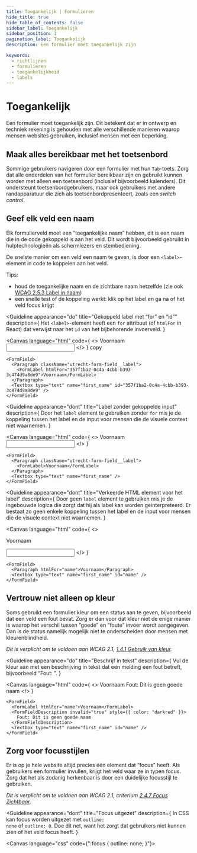 ```yaml
---
title: Toegankelijk | Formulieren
hide_title: true
hide_table_of_contents: false
sidebar_label: Toegankelijk
sidebar_position: 1
pagination_label: Toegankelijk
description: Een formulier moet toegankelijk zijn

keywords:
  - richtlijnen
  - formulieren
  - toegankelijkheid
  - labels
---
```


<!-- @license CC0-1.0 -->


# Toegankelijk

<Paragraph lead>
  Een formulier moet toegankelijk zijn. Dit betekent dat er in ontwerp en techniek rekening is gehouden met alle
  verschillende manieren waarop mensen websites gebruiken, inclusief mensen met een beperking.
</Paragraph>

## Maak alles bereikbaar met het toetsenbord

Sommige gebruikers navigeren door een formulier met hun `Tab`-toets. Zorg dat alle onderdelen van het formulier bereikbaar zijn en gebruikt kunnen worden met alleen een toetsenbord (inclusief bijvoorbeeld kalenders). Dit ondersteunt toetsenbordgebruikers, maar ook gebruikers met andere randapparatuur die zich als toetsenbordpresenteert, zoals een _switch control_.

## Geef elk veld een naam

Elk formulierveld moet een “toegankelijke naam” hebben, dit is een naam die in de code gekoppeld is aan het veld. Dit wordt bijvoorbeeld gebruikt in hulptechnologieën als schermlezers en stembediening.

De snelste manier om een veld een naam te geven, is door een `<label>`-element in code te koppelen aan het veld.

Tips:

- houd de toegankelijke naam en de zichtbare naam hetzelfde (zie ook [WCAG 2.5.3 Label in naam](https://www.w3.org/Translations/WCAG21-nl/#label-in-naam))
- een snelle test of de koppeling werkt: klik op het label en ga na of het veld focus krijgt

<Guideline
  appearance="do"
  title="Gekoppeld label met “for” en “id”"
  description={
    <Paragraph>
      Het <code>&lt;label&gt;</code>-element heeft een <code>for</code> attribuut (of <code>htmlFor</code> in React) dat
      verwijst naar het <code>id</code> van het bijbehorende invoerveld.
    </Paragraph>
  }
>
  <Canvas
    language="html"
    code={
      <>
        <label htmlFor="voornaam">Voornaam</label>
        <input type="text" name="first_name" id="voornaam" />
      </>
    }
    copy
  >
    <FormField>
      <Paragraph className="utrecht-form-field__label">
        <FormLabel htmlFor="357f1ba2-0c4a-4cbb-b393-3c474d9a8de9">Voornaam</FormLabel>
      </Paragraph>
      <Textbox type="text" name="first_name" id="357f1ba2-0c4a-4cbb-b393-3c474d9a8de9" />
    </FormField>
  </Canvas>
</Guideline>

<Guideline
  appearance="dont"
  title="Label zonder gekoppelde input"
  description={
    <Paragraph>
      Door het <Code>label</Code> element te gebruiken zonder <Code>for</Code> mis je de koppeling tussen het label en
      de input voor mensen die de visuele context niet waarnemen.
    </Paragraph>
  }
>
  <Canvas
    language="html"
    code={
      <>
        <label>Voornaam</label>
        <input type="text" name="first_name" />
      </>
    }
  >
    <FormField>
      <Paragraph className="utrecht-form-field__label">
        <FormLabel>Voornaam</FormLabel>
      </Paragraph>
      <Textbox type="text" name="first_name" />
    </FormField>
  </Canvas>
</Guideline>

<Guideline
  appearance="dont"
  title="Verkeerde HTML element voor het label"
  description={
    <Paragraph>
      Door geen <Code>label</Code> element te gebruiken mis je de ingebouwde logica die zorgt dat hij als label kan
      worden geinterpreteerd. Er bestaat zo geen enkele koppeling tussen het label en de input voor mensen die de
      visuele context niet waarnemen.
    </Paragraph>
  }
>
  <Canvas
    language="html"
    code={
      <>
        <p htmlFor="name">Voornaam</p>
        <input type="text" name="first_name" id="name" />
      </>
    }
  >
    <FormField>
      <Paragraph htmlFor="name">Voornaam</Paragraph>
      <Textbox type="text" name="first_name" id="name" />
    </FormField>
  </Canvas>
</Guideline>

## Vertrouw niet alleen op kleur

Soms gebruikt een formulier kleur om een status aan te geven, bijvoorbeeld dat een veld een fout bevat. Zorg er dan voor dat kleur niet de enige manier is waarop het verschil tussen “goede” en “foute” invoer wordt aangegeven. Dan is de status namelijk mogelijk niet te onderscheiden door mensen met kleurenblindheid.

_Dit is verplicht om te voldoen aan WCAG 2.1, [1.4.1 Gebruik van kleur](https://www.w3.org/Translations/WCAG21-nl/#gebruik-van-kleur)._

<Guideline
  appearance="do"
  title="Beschrijf in tekst"
  description={
    <Paragraph>
      Vul de kleur aan met een beschrijving in tekst dat een melding een fout betreft, bijvoorbeeld “Fout: ”.
    </Paragraph>
  }
>
  <Canvas
    language="html"
    code={
      <>
        <FormField>
          <FormLabel htmlFor="name">Voornaam</FormLabel>
          <FormFieldDescription invalid="true">Fout: Dit is geen goede naam</FormFieldDescription>
          <Textbox type="text" name="first_name" id="name" />
        </FormField>
      </>
    }
  >
    <FormField>
      <FormLabel htmlFor="name">Voornaam</FormLabel>
      <FormFieldDescription invalid="true" style={{ color: "darkred" }}>
        Fout: Dit is geen goede naam
      </FormFieldDescription>
      <Textbox type="text" name="first_name" id="name" />
    </FormField>
  </Canvas>
</Guideline>

## Zorg voor focusstijlen

Er is op je hele website altijd precies één element dat “focus” heeft. Als gebruikers een formulier invullen, krijgt het veld waar ze in typen focus. Zorg dat het als zodanig herkenbaar is door een duidelijke focusstijl te gebruiken.

_Dit is verplicht om te voldoen aan WCAG 2.1, criterium [2.4.7 Focus Zichtbaar](https://www.w3.org/Translations/WCAG21-nl/#focus-zichtbaar)._

<Guideline
  appearance="dont"
  title="Focus uitgezet"
  description={
    <Paragraph>
      In CSS kan focus worden uitgezet met <code>outline: none</code> of <code>outline: 0</code>. Doe dit net, want het
      zorgt dat gebruikers niet kunnen zien of het veld focus heeft.
    </Paragraph>
  }
>
  <Canvas language="css" code={":focus { outline: none; }"}></Canvas>
</Guideline>

